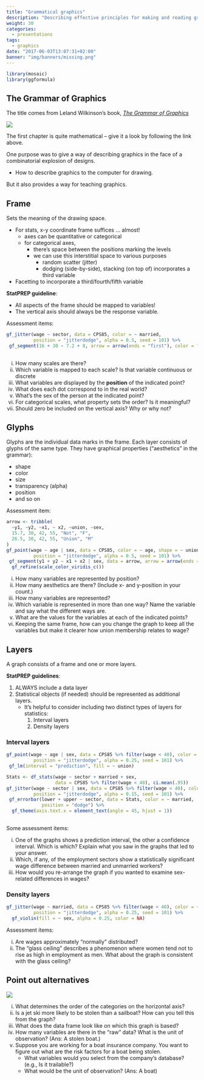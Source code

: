 ```yaml
---
title: "Grammatical graphics"
description: "Describing effective principles for making and reading graphics"
weight: 30
categories:
  - presentations 
tags:
  - graphics
date: "2017-06-03T13:07:31+02:00"
banner: "img/banners/missing.png"
---
```


```r
library(mosaic)
library(ggformula)
```

## The Grammar of Graphics

The title comes from Leland Wilkinson's book, [*The Grammar of Graphics*](https://books.google.com/books/about/The_Grammar_of_Graphics.html?id=NRyGnjeNKJIC&printsec=frontcover&source=kp_read_button#v=onepage&q&f=false)

![](/img/grammar-of-graphics.png)

The first chapter is quite mathematical -- give it a look by following the link above.

One purpose was to give a way of describing graphics in the face of a combinatorial explosion of designs.

* How to describe graphics to the computer for drawing. 

But it also provides a way for teaching graphics.

## Frame

Sets the meaning of the drawing space.

- For stats, x-y coordinate frame suffices ... almost!
    - axes can be quantitative or categorical
    - for categorical axes, 
        - there's space between the positions marking the levels
        - we can use this interstitial space to various purposes
            - random scatter (jitter)
            - dodging (side-by-side), stacking (on top of) incorporates a third variable
- Facetting to incorporate a third/fourth/fifth variable   
    
    
**StatPREP guideline**: 

- All aspects of the frame should be mapped to variables! 
- The vertical axis should always be the response variable.

Assessment items: 

```r
gf_jitter(wage ~ sector, data = CPS85, color = ~ married, 
          position = "jitterdodge", alpha = 0.5, seed = 101) %>%
 gf_segment(16 + 30 ~ 7.2 + 8, arrow = arrow(ends = "first"), color = "black")
  
```

i. How many scales are there?
#. Which variable is mapped to each scale? Is that variable continuous or discrete
#. What variables are displayed by the **position** of the indicated point? 
#. What does each dot correspond to in the real world?
#. What's the sex of the person at the indicated point?
#. For categorical scales, what property sets the order? Is it meaningful? 
#. Should zero be included on the vertical axis? Why or why not?




## Glyphs

Glyphs are the individual data marks in the frame. Each layer consists of glyphs of the same type. They have graphical properties ("aesthetics" in the grammar):

- shape
- color
- size
- transparency (alpha)
- position
- and so on

Assessment item:

```r
arrow <- tribble(
  ~y1, ~y2, ~x1, ~ x2, ~union, ~sex,
  15.7, 30, 42, 55, "Not", "F",
  26.5, 30, 42, 55, "Union", "M"
)
gf_point(wage ~ age | sex, data = CPS85, color = ~ age, shape = ~ union, 
          position = "jitterdodge", alpha = 0.5, seed = 101) %>%
 gf_segment(y1 + y2 ~ x1 + x2 | sex, data = arrow, arrow = arrow(ends = "first"), color = "black") %>%
  gf_refine(scale_color_viridis_c())
```
 
i. How many variables are represented by position? 
i. How many aesthetics are there? (Include x- and y-position in your count.)
#. How many variables are represented?
#. Which  variable is represented in more than one way? Name the variable and say what the different ways are.
#. What are the values for the variables at each of the indicated points?
#. Keeping the same frame, how can you change the graph to keep all the variables but make it clearer how union membership relates to wage?

## Layers

A graph consists of a frame and one or more layers.

**StatPREP guidelines**:

1. ALWAYS include a data layer
2. Statistical objects (if needed) should be represented as additional layers.
    - It's helpful to consider including two distinct types of layers for statistics:
        1. Interval layers
        2. Density layers

### Interval layers

```r
gf_point(wage ~ age | sex, data = CPS85 %>% filter(wage < 40), color = ~ union, 
          position = "jitterdodge", alpha = 0.25, seed = 101) %>%
 gf_lm(interval = "prediction", fill = ~ union)

```

```r
Stats <- df_stats(wage ~ sector + married + sex, 
                  data = CPS85 %>% filter(wage < 40), ci.mean(.95))
gf_jitter(wage ~ sector | sex, data = CPS85 %>% filter(wage < 40), color = ~ married, 
          position = "jitterdodge", alpha = 0.15, seed = 101) %>%
 gf_errorbar(lower + upper ~ sector, data = Stats, color = ~ married,
             position = "dodge") %>%
  gf_theme(axis.text.x = element_text(angle = 45, hjust = 1))
  
```

Some assessment items:

i. One of the graphs shows a prediction interval, the other a confidence interval. Which is which? Explain what you saw in the graphs that led to your answer.
#. Which, if any, of the employment sectors show a statistically significant wage difference between married and unmarried workers?
#. How would you re-arrange the graph if you wanted to examine sex-related differences in wages? 

### Density layers

```r
gf_jitter(wage ~ married, data = CPS85 %>% filter(wage < 40), color = ~ sex, 
          position = "jitterdodge", alpha = 0.25, seed = 101) %>%
  gf_violin(fill = ~ sex, alpha = 0.25, color = NA)
```

Assessment items:

i. Are wages approximately "normally" distributed?
#. The "glass ceiling" describes a phenomenon where women tend not to rise as high in employment as men. What about the graph is consistent with the glass ceiling?

## Point out alternatives

![](/img/data-images/categorical-axis.png)

i. What determines the order of the categories on the horizontal axis?
ii. Is a jet ski more likely to be stolen than a sailboat? How can you tell this from the graph?
iii. What does the data frame look like on which this graph is based? 
iv. How many variables are there in  the "raw" data? What is the unit of observation? (Ans: A stolen boat.)
v. Suppose you are working for a boat insurance company. You want to figure out what are the risk factors for a boat being stolen. 
    - What variables would you select from the company's database? (e.g., Is it trailable?)
    - What would be the unit of observation? (Ans: A boat)

